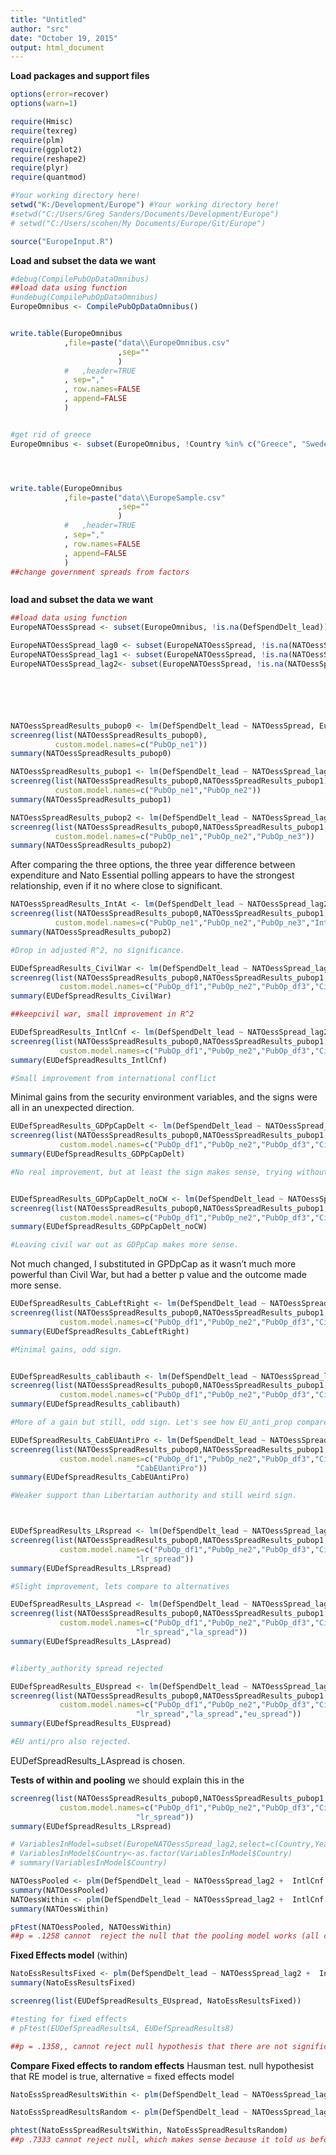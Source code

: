 ```yaml
---
title: "Untitled"
author: "src"
date: "October 19, 2015"
output: html_document
---
```


**Load packages and support files**
```r
options(error=recover)
options(warn=1)

require(Hmisc)
require(texreg)
require(plm)
require(ggplot2)
require(reshape2)
require(plyr)
require(quantmod)

#Your working directory here!
setwd("K:/Development/Europe") #Your working directory here!
#setwd("C:/Users/Greg Sanders/Documents/Development/Europe")
# setwd("C:/Users/scohen/My Documents/Europe/Git/Europe")

source("EuropeInput.R")

```


**Load and subset the data we want**
```r


#debug(CompilePubOpDataOmnibus)
##load data using function
#undebug(CompilePubOpDataOmnibus)
EuropeOmnibus <- CompilePubOpDataOmnibus()


write.table(EuropeOmnibus
            ,file=paste("data\\EuropeOmnibus.csv"
                        ,sep=""
                        )
            #   ,header=TRUE
            , sep=","
            , row.names=FALSE
            , append=FALSE
            )


#get rid of greece
EuropeOmnibus <- subset(EuropeOmnibus, !Country %in% c("Greece", "Sweden","Russia","United States"))




write.table(EuropeOmnibus
            ,file=paste("data\\EuropeSample.csv"
                        ,sep=""
                        )
            #   ,header=TRUE
            , sep=","
            , row.names=FALSE
            , append=FALSE
            )
##change government spreads from factors



```


**load and subset the data we want**
```r

##load data using function
EuropeNATOessSpread <- subset(EuropeOmnibus, !is.na(DefSpendDelt_lead))

EuropeNATOessSpread_lag0 <- subset(EuropeNATOessSpread, !is.na(NATOessSpread))
EuropeNATOessSpread_lag1 <- subset(EuropeNATOessSpread, !is.na(NATOessSpread_lag1))
EuropeNATOessSpread_lag2<- subset(EuropeNATOessSpread, !is.na(NATOessSpread_lag2))







```



``` r

NATOessSpreadResults_pubop0 <- lm(DefSpendDelt_lead ~ NATOessSpread, EuropeNATOessSpread_lag0) 
screenreg(list(NATOessSpreadResults_pubop0),
          custom.model.names=c("PubOp_ne1"))
summary(NATOessSpreadResults_pubop0)

NATOessSpreadResults_pubop1 <- lm(DefSpendDelt_lead ~ NATOessSpread_lag1, EuropeNATOessSpread_lag1) 
screenreg(list(NATOessSpreadResults_pubop0,NATOessSpreadResults_pubop1),
          custom.model.names=c("PubOp_ne1","PubOp_ne2"))
summary(NATOessSpreadResults_pubop1)

NATOessSpreadResults_pubop2 <- lm(DefSpendDelt_lead ~ NATOessSpread_lag2, EuropeNATOessSpread_lag2) 
screenreg(list(NATOessSpreadResults_pubop0,NATOessSpreadResults_pubop1,NATOessSpreadResults_pubop2),
          custom.model.names=c("PubOp_ne1","PubOp_ne2","PubOp_ne3"))
summary(NATOessSpreadResults_pubop2)


```

After comparing the three options, the three year difference between expenditure and Nato Essential polling appears to have the strongest relationship, even if it no where close to significant.


``` r
NATOessSpreadResults_IntAt <- lm(DefSpendDelt_lead ~ NATOessSpread_lag2  + IntAt, EuropeNATOessSpread_lag2) 
screenreg(list(NATOessSpreadResults_pubop0,NATOessSpreadResults_pubop1,NATOessSpreadResults_pubop2,NATOessSpreadResults_IntAt),
          custom.model.names=c("PubOp_ne1","PubOp_ne2","PubOp_ne3","IntAt"))
summary(NATOessSpreadResults_pubop2)

#Drop in adjusted R^2, no significance.

EUDefSpreadResults_CivilWar <- lm(DefSpendDelt_lead ~ NATOessSpread_lag2 +  CivilWar, EuropeNATOessSpread_lag2)
screenreg(list(NATOessSpreadResults_pubop0,NATOessSpreadResults_pubop1,NATOessSpreadResults_pubop2,EUDefSpreadResults_CivilWar),
           custom.model.names=c("PubOp_df1","PubOp_ne2","PubOp_df3","CivilWar"))
summary(EUDefSpreadResults_CivilWar)

##keepcivil war, small improvement in R^2

EUDefSpreadResults_IntlCnf <- lm(DefSpendDelt_lead ~ NATOessSpread_lag2 +  CivilWar +IntlCnf, EuropeNATOessSpread_lag2)
screenreg(list(NATOessSpreadResults_pubop0,NATOessSpreadResults_pubop1,NATOessSpreadResults_pubop2,EUDefSpreadResults_CivilWar,EUDefSpreadResults_IntlCnf),
           custom.model.names=c("PubOp_df1","PubOp_ne2","PubOp_df3","CivilWar","IntlCnf"))
summary(EUDefSpreadResults_IntlCnf)

#Small improvement from international conflict


```

Minimal gains from the security environment variables, and the signs were all in an unexpected direction.


``` r


EUDefSpreadResults_GDPpCapDelt <- lm(DefSpendDelt_lead ~ NATOessSpread_lag2 +  CivilWar +IntlCnf + GDPpCapDelt, EuropeNATOessSpread_lag2)
screenreg(list(NATOessSpreadResults_pubop0,NATOessSpreadResults_pubop1,NATOessSpreadResults_pubop2,EUDefSpreadResults_CivilWar,EUDefSpreadResults_IntlCnf,EUDefSpreadResults_GDPpCapDelt),
           custom.model.names=c("PubOp_df1","PubOp_ne2","PubOp_df3","CivilWar","IntlCnf","GDPpCapDelt"))
summary(EUDefSpreadResults_GDPpCapDelt)

#No real improvement, but at least the sign makes sense, trying without civil war


EUDefSpreadResults_GDPpCapDelt_noCW <- lm(DefSpendDelt_lead ~ NATOessSpread_lag2 +  IntlCnf + GDPpCapDelt, EuropeNATOessSpread_lag2)
screenreg(list(NATOessSpreadResults_pubop0,NATOessSpreadResults_pubop1,NATOessSpreadResults_pubop2,EUDefSpreadResults_CivilWar,EUDefSpreadResults_IntlCnf,EUDefSpreadResults_GDPpCapDelt,EUDefSpreadResults_GDPpCapDelt_noCW),
           custom.model.names=c("PubOp_df1","PubOp_ne2","PubOp_df3","CivilWar","IntlCnf","GDPpCapDelt","GnoCW"))
summary(EUDefSpreadResults_GDPpCapDelt_noCW)

#Leaving civil war out as GDPpCap makes more sense.

```

Not much changed, I substituted in GPDpCap as it wasn't much more powerful than Civil War, but had a better p value and the outcome made more sense. 


``` r


EUDefSpreadResults_CabLeftRight <- lm(DefSpendDelt_lead ~ NATOessSpread_lag2 +  IntlCnf + GDPpCapDelt +Cab_left_right, EuropeNATOessSpread_lag2)
screenreg(list(NATOessSpreadResults_pubop0,NATOessSpreadResults_pubop1,NATOessSpreadResults_pubop2,EUDefSpreadResults_CivilWar,EUDefSpreadResults_IntlCnf,EUDefSpreadResults_GDPpCapDelt,EUDefSpreadResults_GDPpCapDelt_noCW,EUDefSpreadResults_CabLeftRight),
           custom.model.names=c("PubOp_df1","PubOp_ne2","PubOp_df3","CivilWar","IntlCnf","GDPpCapDelt","GnoCW","CabLeftRight"))
summary(EUDefSpreadResults_CabLeftRight)

#Minimal gains, odd sign.


EUDefSpreadResults_cablibauth <- lm(DefSpendDelt_lead ~ NATOessSpread_lag2 +  IntlCnf + GDPpCapDelt +Cab_liberty_authority, EuropeNATOessSpread_lag2)
screenreg(list(NATOessSpreadResults_pubop0,NATOessSpreadResults_pubop1,NATOessSpreadResults_pubop2,EUDefSpreadResults_CivilWar,EUDefSpreadResults_IntlCnf,EUDefSpreadResults_GDPpCapDelt,EUDefSpreadResults_GDPpCapDelt_noCW,EUDefSpreadResults_cablibauth),
           custom.model.names=c("PubOp_df1","PubOp_ne2","PubOp_df3","CivilWar","IntlCnf","GDPpCapDelt","GnoCW","CabLibertyAuth"))
summary(EUDefSpreadResults_cablibauth)

#More of a gain but still, odd sign. Let's see how EU_anti_prop compares

EUDefSpreadResults_CabEUAntiPro <- lm(DefSpendDelt_lead ~ NATOessSpread_lag2 +  IntlCnf + GDPpCapDelt +Cab_eu_anti_pro, EuropeNATOessSpread_lag2)
screenreg(list(NATOessSpreadResults_pubop0,NATOessSpreadResults_pubop1,NATOessSpreadResults_pubop2,EUDefSpreadResults_CivilWar,EUDefSpreadResults_IntlCnf,EUDefSpreadResults_GDPpCapDelt,EUDefSpreadResults_GDPpCapDelt_noCW,EUDefSpreadResults_cablibauth,EUDefSpreadResults_CabEUAntiPro),
           custom.model.names=c("PubOp_df1","PubOp_ne2","PubOp_df3","CivilWar","IntlCnf","GDPpCapDelt","GnoCW","CabLibAuth",
                            "CabEUantiPro"))
summary(EUDefSpreadResults_CabEUAntiPro)

#Weaker support than Libertarian authority and still weird sign.



EUDefSpreadResults_LRspread <- lm(DefSpendDelt_lead ~ NATOessSpread_lag2 +  IntlCnf + GDPpCapDelt + Cab_liberty_authority+ left_right_ls_spread  , EuropeNATOessSpread_lag2)
screenreg(list(NATOessSpreadResults_pubop0,NATOessSpreadResults_pubop1,NATOessSpreadResults_pubop2,EUDefSpreadResults_CivilWar,EUDefSpreadResults_IntlCnf,EUDefSpreadResults_GDPpCapDelt,EUDefSpreadResults_GDPpCapDelt_noCW,EUDefSpreadResults_cablibauth,EUDefSpreadResults_LRspread),
           custom.model.names=c("PubOp_df1","PubOp_ne2","PubOp_df3","CivilWar","IntlCnf","GDPpCapDelt","GnoCW","CabLibAuth",
                            "lr_spread"))
summary(EUDefSpreadResults_LRspread)

#Slight improvement, lets compare to alternatives

EUDefSpreadResults_LAspread <- lm(DefSpendDelt_lead ~ NATOessSpread_lag2 +  IntlCnf + GDPpCapDelt +Cab_liberty_authority + liberty_authority_ls_spread , EuropeNATOessSpread_lag2)
screenreg(list(NATOessSpreadResults_pubop0,NATOessSpreadResults_pubop1,NATOessSpreadResults_pubop2,EUDefSpreadResults_CivilWar,EUDefSpreadResults_IntlCnf,EUDefSpreadResults_GDPpCapDelt,EUDefSpreadResults_GDPpCapDelt_noCW,EUDefSpreadResults_cablibauth,EUDefSpreadResults_LRspread,EUDefSpreadResults_LAspread),
           custom.model.names=c("PubOp_df1","PubOp_ne2","PubOp_df3","CivilWar","IntlCnf","GDPpCapDelt","GnoCW","CabLibAuth",
                            "lr_spread","la_spread"))
summary(EUDefSpreadResults_LAspread)


#liberty_authority spread rejected

EUDefSpreadResults_EUspread <- lm(DefSpendDelt_lead ~ NATOessSpread_lag2 +  IntlCnf + GDPpCapDelt + Cab_liberty_authority+ eu_anti_pro_ls_spread +  , EuropeNATOessSpread_lag2)
screenreg(list(NATOessSpreadResults_pubop0,NATOessSpreadResults_pubop1,NATOessSpreadResults_pubop2,EUDefSpreadResults_CivilWar,EUDefSpreadResults_IntlCnf,EUDefSpreadResults_GDPpCapDelt,EUDefSpreadResults_GDPpCapDelt_noCW,EUDefSpreadResults_cablibauth,EUDefSpreadResults_LRspread,EUDefSpreadResults_LAspread,EUDefSpreadResults_EUspread),
           custom.model.names=c("PubOp_df1","PubOp_ne2","PubOp_df3","CivilWar","IntlCnf","GDPpCapDelt","GnoCW","CabLibAuth",
                            "lr_spread","la_spread","eu_spread"))
summary(EUDefSpreadResults_EUspread)

#EU anti/pro also rejected.

```


EUDefSpreadResults_LAspread is chosen.



**Tests of within and pooling** we should explain this in the 

``` r


screenreg(list(NATOessSpreadResults_pubop0,NATOessSpreadResults_pubop1,NATOessSpreadResults_pubop2,EUDefSpreadResults_CivilWar,EUDefSpreadResults_IntlCnf,EUDefSpreadResults_GDPpCapDelt,EUDefSpreadResults_GDPpCapDelt_noCW,EUDefSpreadResults_cablibauth,EUDefSpreadResults_LRspread),
           custom.model.names=c("PubOp_df1","PubOp_ne2","PubOp_df3","CivilWar","IntlCnf","GDPpCapDelt","GnoCW","CabLibAuth",
                            "lr_spread"))
summary(EUDefSpreadResults_LRspread)

# VariablesInModel=subset(EuropeNATOessSpread_lag2,select=c(Country,Year,DefSpendDelt_lead , NATOessSpread_lag2 ,  IntlCnf , GDPpCapDelt , Cab_liberty_authority, eu_anti_pro_ls_spread ),Year>2004)
# VariablesInModel$Country<-as.factor(VariablesInModel$Country)
# summary(VariablesInModel$Country)

NATOessPooled <- plm(DefSpendDelt_lead ~ NATOessSpread_lag2 +  IntlCnf + GDPpCapDelt + Cab_liberty_authority+ left_right_ls_spread  , EuropeNATOessSpread_lag2, data = EuropeNATOessSpread_lag2, model = "pooling")
summary(NATOessPooled)
NATOessWithin <- plm(DefSpendDelt_lead ~ NATOessSpread_lag2 +  IntlCnf + GDPpCapDelt + Cab_liberty_authority+ left_right_ls_spread  , EuropeNATOessSpread_lag2, data = EuropeNATOessSpread_lag2,  model = "within")
summary(NATOessWithin)

pFtest(NATOessPooled, NATOessWithin)
##p = .1258 cannot  reject the null that the pooling model works (all coefficients for each country should be the same ever year)

```


**Fixed Effects model** (within)
```r

NatoEssResultsFixed <- plm(DefSpendDelt_lead ~ NATOessSpread_lag2 +  IntlCnf + GDPpCapDelt + Cab_liberty_authority+ eu_anti_pro_ls_spread + , data = VariablesInModel,  model = "within")
summary(NatoEssResultsFixed)

screenreg(list(EUDefSpreadResults_EUspread, NatoEssResultsFixed))

#testing for fixed effects
# pFtest(EUDefSpreadResultsA, EUDefSpreadResults8)

##p = .1358,, cannot reject null hypothesis that there are not significnat effects, use pooled 

```

**Compare Fixed effects to random effects** Hausman test. null hypothesist that RE model is true, alternative = fixed effects model
``` r

NatoEssSpreadResultsWithin <- plm(DefSpendDelt_lead ~ NATOessSpread_lag2 +  IntlCnf + GDPpCapDelt + Cab_liberty_authority+ eu_anti_pro_ls_spread + eu_anti_pro_ls_spread:NATOessSpread_lag2, data = VariablesInModel,  index=c("Country", "Year"), model="within") 

NatoEssSpreadResultsRandom <- plm(DefSpendDelt_lead ~ NATOessSpread_lag2 +  IntlCnf + GDPpCapDelt + Cab_liberty_authority+ eu_anti_pro_ls_spread + eu_anti_pro_ls_spread:NATOessSpread_lag2, data = VariablesInModel,  index=c("Country", "Year"), model="random")

phtest(NatoEssSpreadResultsWithin, NatoEssSpreadResultsRandom)
##p .7333 cannot reject null, which makes sense because it told us before to do pooled. 
```

